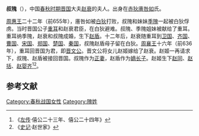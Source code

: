 {{模板:Infobox 先秦人物
|名称= 叔隗
|图像=
|图说=
|姓=[[隗姓|隗]]
|氏=
|名=
|字=
|别名=
|别字=
|谥号=
|时代=春秋
|国家=[[晋国|晋]]
|身份=赵衰妻
|出生=
|逝世=
|在位=
|父=
|母=
|夫=[[赵衰|赵衰]]
|妾=
|子女=[[赵盾|赵盾]]
|太子=
}}
'''叔隗'''（{{bd|？||？||catIdx=W}}），中国[[春秋时期|春秋时期]][[晋国|晋国]]大夫[[赵衰|赵衰]]的夫人。出身在[[赤狄|赤狄]][[廧咎如|廧咎如]]氏。

[[周惠王|周惠王]]二十二年（前655年），廧咎如被[[白狄|白狄]]打败，叔隗和妹妹[[季隗|季隗]]一起被白狄俘虏。当时晋国公子[[重耳|重耳]]和赵衰君臣，在白狄避难。叔隗、季隗姐妹被献给了重耳。重耳纳季隗，赵衰和叔隗成婚，生下[[赵盾|赵盾]]。十二年后，赵衰随重耳到[[卫国|卫国]]、[[齐国|齐国]]、[[曹国|曹国]]、[[宋国|宋国]]、[[郑国|郑国]]、[[楚国|楚国]]、[[秦国|秦国]]，叔隗赵盾母子留在白狄。[[周襄王|周襄王]]十六年（前636年），重耳回晋国为君，即[[晋文公|晋文公]]。晋文公将女儿赵姬嫁给了赵衰。赵姬一再请求下，叔隗、赵盾被接回晋国。叔隗作为[[正妻|正妻]]，赵盾作为[[嫡长子|嫡长子]]。赵姬生下[[赵同|赵同]]、[[赵括_(春秋)|赵括]]、[[赵婴齐_(春秋)|赵婴齐]]<ref>《[[左传|左传]]·僖公二十三年、僖公二十四年》</ref><ref>《[[史记|史记]]·赵世家》</ref>。

==参考文献==
{{Reflist}}

[[Category:春秋战国女性|Category:春秋战国女性]]
[[Category:隗姓|Category:隗姓]]